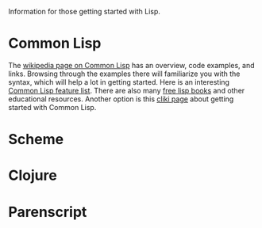 Information for those getting started with Lisp.

=Common Lisp=

The [http://en.wikipedia.org/wiki/Common_Lisp wikipedia page on Common Lisp] has an overview, code examples, and links. Browsing through the examples there will familiarize you with the syntax, which will help a lot in getting started. Here is an interesting [http://abhishek.geek.nz/nanoc/docs/features-of-common-lisp/ Common Lisp feature list]. There are also many [http://www.lispmachine.net/ free lisp books] and other educational resources. Another option is this [http://www.cliki.net/Education cliki page] about getting started with Common Lisp.

=Scheme=

=Clojure=

=Parenscript=